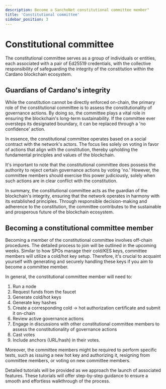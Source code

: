 ```yaml
---
description: Become a SanchoNet constitutional committee member"
title: 'Constitutional committee'
sidebar_position: 3
---
```


# Constitutional committee

The constitutional committee serves as a group of individuals or entities, each associated with a pair of Ed25519 credentials, with the collective responsibility of safeguarding the integrity of the constitution within the Cardano blockchain ecosystem.

## Guardians of Cardano's integrity

While the constitution cannot be directly enforced on-chain, the primary role of the constitutional committee is to assess the constitutionality of governance actions. By doing so, the committee plays a vital role in ensuring the blockchain's long-term sustainability. If the committee ever oversteps its designated boundary, it can be replaced through a 'no confidence' action.

In essence, the constitutional committee operates based on a social contract with the network's actors. The focus lies solely on voting in favor of actions that align with the constitution, thereby upholding the fundamental principles and values of the blockchain.

It's important to note that the constitutional committee does possess the authority to reject certain governance actions by voting 'no.' However, the committee members should exercise this power judiciously, solely when such actions are in clear conflict with the constitution.

In summary, the constitutional committee acts as the guardian of the blockchain's integrity, ensuring that the network operates in harmony with its established principles. Through responsible decision-making and adherence to the constitution, the committee contributes to the sustainable and prosperous future of the blockchain ecosystem.

## Becoming a constitutional committee member

Becoming a member of the constitutional committee involves off-chain procedures. The detailed process to join will be outlined in the upcoming weeks. Similar to how SPOs manage their cold/KES keys, committee members will utilize a cold/hot key setup. Therefore, it's crucial to acquaint yourself with generating and securely handling these keys if you aim to become a committee member.

In general, the constitutional committee member will need to:

1. Run a node
2. Request funds from the faucet
3. Generate cold/hot keys
4. Generate key hashes
5. Create a corresponding cold -> hot authorization certificate and submit it on-chain
6. Review active governance actions
7. Engage in discussions with other constitutional committee members to assess the constitutionality of governance actions
8. Cast votes
9. Include anchors (URL/hash) in their votes.

Moreover, the committee members might be required to perform specific tests, such as issuing a new hot key and authorizing it, resigning from committee members, or voting on new committee members.

Detailed tutorials will be provided as we approach the launch of associated features. These tutorials will offer step-by-step guidance to ensure a smooth and effortless walkthrough of the process.


